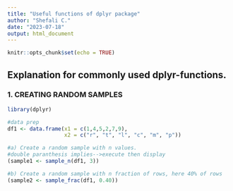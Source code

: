 ```yaml
---
title: "Useful functions of dplyr package"
author: "Shefali C."
date: "2023-07-18"
output: html_document
---
```


```r
knitr::opts_chunk$set(echo = TRUE)
```

## Explanation for commonly used dplyr-functions.

### 1. CREATING RANDOM SAMPLES

```r
library(dplyr)
```

```r
#data prep
df1 <- data.frame(x1 = c(1,4,5,2,7,9),
                  x2 = c("r", "t", "l", "c", "m", "p"))
```

```r
#a) Create a random sample with n values.
#double paranthesis implies-->execute then display
(sample1 <- sample_n(df1, 3))
```

```r
#b) Create a random sample with n fraction of rows, here 40% of rows 
(sample2 <- sample_frac(df1, 0.40))
```



